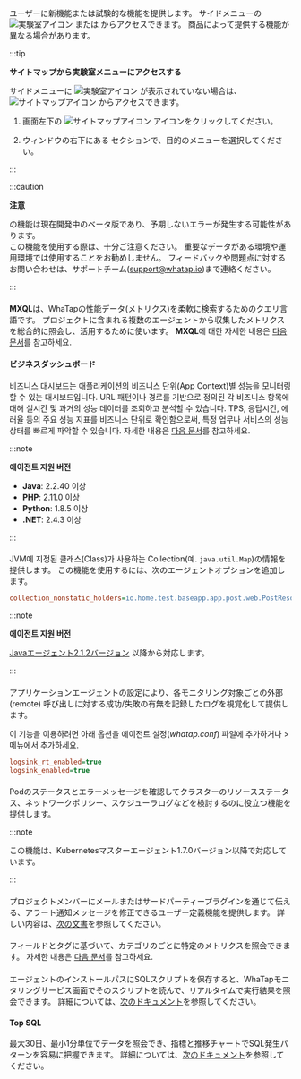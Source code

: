 ユーザーに新機能または試験的な機能を提供します。 サイドメニューの ![実験室アイコン](/img/ic-laboratory.svg) <Cmdname sid="side_lab" className="uitext" /> または <Cmdname sid="sitemap" className="uitext" /> からアクセスできます。 商品によって提供する機能が異なる場合があります。

:::tip

**サイトマップから実験室メニューにアクセスする**

サイドメニューに ![実験室アイコン](/img/ic-laboratory.svg) <Cmdname sid="side_lab" className="uitext" /> が表示されていない場合は、![サイトマップアイコン](/img/ic-sitemap.svg) <Cmdname sid="sitemap" className="uitext" /> からアクセスできます。

1. 画面左下の ![サイトマップアイコン](/img/ic-sitemap.svg) <Cmdname sid="sitemap" className="uitext" /> アイコンをクリックしてください。 

2. <Cmdname sid="sitemap" className="uitext" /> ウィンドウの右下にある <Cmdname sid="side_lab" className="uitext" /> セクションで、目的のメニューを選択してください。

:::

:::caution

**注意**

<Cmdname sid="side_lab" className="uitext" />の機能は現在開発中のベータ版であり、予期しないエラーが発生する可能性があります。  
この機能を使用する際は、十分ご注意ください。 重要なデータがある環境や運用環境では使用することをお勧めしません。 フィードバックや問題点に対するお問い合わせは、サポートチーム([support@whatap.io](mailto:support@whatap.io))まで連絡ください。

:::

<Xclude product="npm">

#### <Cmdname sid="side_tagFlex" className="uitext" />

  **MXQL**は、WhaTapの性能データ(メトリクス)を柔軟に検索するためのクエリ言語です。 プロジェクトに含まれる複数のエージェントから収集したメトリクスを総合的に照会し、活用するために使います。 **MXQL**에 대한 자세한 내용은 [다음 문서](../mxql/mxql-overview)를 참고하세요.

</Xclude>

<InDoc product="java,php,python,dotnet">

#### ビジネスダッシュボード

비즈니스 대시보드는 애플리케이션의 비즈니스 단위(App Context)별 성능을 모니터링할 수 있는 대시보드입니다.
URL 패턴이나 경로를 기반으로 정의된 각 비즈니스 항목에 대해 실시간 및 과거의 성능 데이터를 조회하고 분석할 수 있습니다.
TPS, 응답시간, 에러율 등의 주요 성능 지표를 비즈니스 단위로 확인함으로써, 특정 업무나 서비스의 성능 상태를 빠르게 파악할 수 있습니다.
자세한 내용은 [다음 문서](dashboard-business)를 참고하세요.

  :::note

  **에이전트 지원 버전**

- **Java**: 2.2.40 이상
- **PHP**: 2.11.0 이상
- **Python**: 1.8.5 이상
- **.NET**: 2.4.3 이상

:::

</InDoc>

<InDoc product="java">

#### <Cmdname sid="side_collectionMap" className="uitext" />

  JVM에 지정된 클래스(Class)가 사용하는 Collection(예. `java.util.Map`)の情報を提供します。 この機能を使用するには、次のエージェントオプションを追加します。

```ini title="whatap.conf"
collection_nonstatic_holders=io.home.test.baseapp.app.post.web.PostResource
```

  :::note

  **에이전트 지원 버전**

  [Javaエージェント2.1.2バージョン](../release-notes/java/java-2_1_2#collectionmonitor) 以降から対応します。

  :::

</InDoc>

<InDoc product="java">

#### <Cmdname sid="side_remoteAccessStatus" className="uitext" />

  アプリケーションエージェントの設定により、各モニタリング対象ごとの外部(remote) 呼び出しに対する成功/失敗の有無を記録したログを視覚化して提供します。

  이 기능을 이용하려면 아래 옵션을 에이전트 설정(*whatap.conf*) 파일에 추가하거나 <Cmdname sid="side_management" className="uitext" /> &gt; <Cmdname sid="side_agentSetting" className="uitext" /> 메뉴에서 추가하세요.

```ini title="whatap.conf"
logsink_rt_enabled=true
logsink_enabled=true
```

</InDoc>

<InDoc product="kubernetes">

#### <Cmdname sid="side_pendingPod" className="uitext" />

  Podのステータスとエラーメッセージを確認してクラスターのリソースステータス、ネットワークポリシー、スケジューラログなどを検討するのに役立つ機能を提供します。

  :::note

  この機能は、Kubernetesマスターエージェント1.7.0バージョン以降で対応しています。

  :::

</InDoc>

<InDoc product="java,php,python,golang,dotnet,nodejs,server,kubernetes">

#### <Cmdname sid="side_alertTemplate" className="uitext" />

  プロジェクトメンバーにメールまたはサードパーティープラグインを通じて伝える、アラート通知メッセージを修正できるユーザー定義機能を提供します。 詳しい内容は、[次の文書](set-notification-message)を参照してください。

</InDoc>

<InDoc product="browser,npm">

#### <Cmdname sid="side_metricsSearch" className="uitext" />

  フィールドとタグに基づいて、カテゴリのごとに特定のメトリクスを照会できます。 자세한 내용은 [다음 문서](metrics-search)를 참고하세요.

</InDoc>

<InDoc product="postgresql,oracle,oracle-v1,oracle-pro,mysql,mssql,mssql-v1,cubrid,cubrid-v1,tibero,altibase,altibase-v1,db2">

#### <Cmdname sid="side_dbScriptManager" className="uitext" />

  エージェントのインストールパスにSQLスクリプトを保存すると、WhaTapモニタリングサービス画面でそのスクリプトを読んで、リアルタイムで実行結果を照会できます。 詳細については、[次のドキュメント](../reference/script-manager)を参照してください。

</InDoc>

<InDoc product="oracle,oracle-pro,mysql">

#### <UI>Top SQL</UI>

  最大30日、最小1分単位でデータを照会でき、指標と推移チャートでSQL発生パターンを容易に把握できます。 詳細については、[次のドキュメント](top-sql)を参照してください。

</InDoc>
